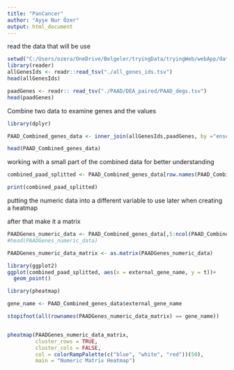 ```yaml
---
title: "PanCancer"
author: "Ayşe Nur Özer"
output: html_document
---
```


read the data that will be use

```r
setwd("C:/Users/ozera/OneDrive/Belgeler/tryingData/tryingWeb/webApp/data")
library(reader)
allGenesIds <- readr::read_tsv("./all_genes_ids.tsv")
head(allGenesIds)

paadGenes <- readr:: read_tsv("./PAAD/DEA_paired/PAAD_degs.tsv")
head(paadGenes)
```

Combine two data to examine genes and the values

```r
library(dplyr)

PAAD_Combined_genes_data <- inner_join(allGenesIds,paadGenes, by ="ensembl_gene_id")

head(PAAD_Combined_genes_data)

```

working with a small part of the combined data for better understanding
```r

combined_paad_splitted <- PAAD_Combined_genes_data[row.names(PAAD_Combined_genes_data) %in% 1:10, ]

print(combined_paad_splitted)
```


putting the numeric data into a different variable to use later when creating a heatmap

after that make it a matrix
```r
PAADGenes_numeric_data <- PAAD_Combined_genes_data[,5:ncol(PAAD_Combined_genes_data)]
#head(PAADGenes_numeric_data)

PAADGenes_numeric_data_matrix <- as.matrix(PAADGenes_numeric_data)

```
```r
library(ggplot2)
ggplot(combined_paad_splitted, aes(x = external_gene_name, y = t))+
  geom_point()
```


```r
library(pheatmap)

gene_name <- PAAD_Combined_genes_data$external_gene_name

stopifnot(all(rownames(PAADGenes_numeric_data_matrix) == gene_name))


pheatmap(PAADGenes_numeric_data_matrix, 
         cluster_rows = TRUE, 
         cluster_cols = FALSE, 
         col = colorRampPalette(c("blue", "white", "red"))(50), 
         main = "Numeric Matrix Heatmap")
```

